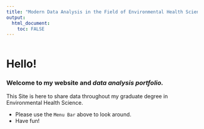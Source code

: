 ```yaml
---
title: "Modern Data Analysis in the Field of Environmental Health Science"
output: 
  html_document:
    toc: FALSE
---
```

```r

```

# Hello!

### Welcome to **my website** and _data analysis portfolio._


This Site is here to share data throughout my graduate degree in Environmental Health Science.


* Please use the `Menu Bar` above to look around.
* Have fun!
